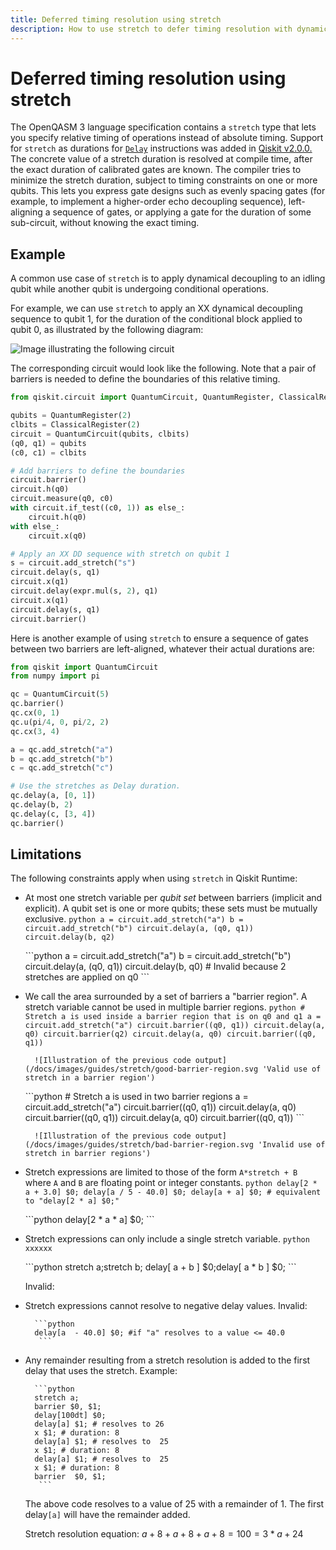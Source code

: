 ```yaml
---
title: Deferred timing resolution using stretch
description: How to use stretch to defer timing resolution with dynamic circuits
---
```


# Deferred timing resolution using stretch

The OpenQASM 3 language specification contains a `stretch` type that lets you specify relative timing of operations instead of absolute timing. Support for `stretch` as durations for [`Delay`](/docs/api/qiskit/circuit#qiskit.circuit.Delay) instructions was added in [Qiskit v2.0.0.](/docs/api/qiskit/release-notes/2.0#200) The concrete value of a stretch duration is resolved at compile time, after the exact duration of calibrated gates are known.  The compiler tries to minimize the stretch duration, subject to timing constraints on one or more qubits. This lets you express gate designs such as evenly spacing gates (for example, to implement a higher-order echo decoupling sequence), left-aligning a sequence of gates, or applying a gate for the duration of some sub-circuit, without knowing the exact timing.

## Example

A common use case of `stretch` is to apply dynamical decoupling to an idling qubit while another qubit is undergoing conditional operations.

For example, we can use `stretch` to apply an XX dynamical decoupling sequence to qubit 1, for the duration of the conditional block applied to qubit 0, as illustrated by the following diagram:

![Image illustrating the following circuit](/docs/images/guides/stretch/stretch.avif)

The corresponding circuit would look like the following. Note that a pair of barriers is needed to define the boundaries of this relative timing.

```python
from qiskit.circuit import QuantumCircuit, QuantumRegister, ClassicalRegister

qubits = QuantumRegister(2)
clbits = ClassicalRegister(2)
circuit = QuantumCircuit(qubits, clbits)
(q0, q1) = qubits
(c0, c1) = clbits

# Add barriers to define the boundaries
circuit.barrier()
circuit.h(q0)
circuit.measure(q0, c0)
with circuit.if_test((c0, 1)) as else_:
    circuit.h(q0)
with else_:
    circuit.x(q0)

# Apply an XX DD sequence with stretch on qubit 1
s = circuit.add_stretch("s")
circuit.delay(s, q1)
circuit.x(q1)
circuit.delay(expr.mul(s, 2), q1)
circuit.x(q1)
circuit.delay(s, q1)
circuit.barrier()
```

Here is another example of using `stretch` to ensure a sequence of gates between two barriers are left-aligned, whatever their actual durations are:
```python
from qiskit import QuantumCircuit
from numpy import pi

qc = QuantumCircuit(5)
qc.barrier()
qc.cx(0, 1)
qc.u(pi/4, 0, pi/2, 2)
qc.cx(3, 4)

a = qc.add_stretch("a")
b = qc.add_stretch("b")
c = qc.add_stretch("c")

# Use the stretches as Delay duration.
qc.delay(a, [0, 1])
qc.delay(b, 2)
qc.delay(c, [3, 4])
qc.barrier()
```

## Limitations

The following constraints apply when using `stretch` in Qiskit Runtime:

- At most one stretch variable per _qubit set_ between barriers (implicit and explicit). A qubit set is one or more qubits; these sets must be mutually exclusive.
    <Tabs>
     <TabItem value="Valid" label="Valid">
        ```python
        a = circuit.add_stretch("a")
        b = circuit.add_stretch("b")
        circuit.delay(a, (q0, q1))
        circuit.delay(b, q2)
        ```
     </TabItem>

     <TabItem value="Invalid" label="Invalid">
        ```python
        a = circuit.add_stretch("a")
        b = circuit.add_stretch("b")
        circuit.delay(a, (q0, q1))
        circuit.delay(b, q0)  # Invalid because 2 stretches are applied on q0
        ```
     </TabItem>
    </Tabs>

- We call the area surrounded by a set of barriers a "barrier region". A stretch variable cannot be used in multiple barrier regions.
    <Tabs>
     <TabItem value="Valid" label="Valid">
        ```python
        # Stretch a is used inside a barrier region that is on q0 and q1
        a = circuit.add_stretch("a")
        circuit.barrier((q0, q1))
        circuit.delay(a, q0)
        circuit.barrier(q2)
        circuit.delay(a, q0)
        circuit.barrier((q0, q1))
        ```

        ![Illustration of the previous code output](/docs/images/guides/stretch/good-barrier-region.svg 'Valid use of stretch in a barrier region')

     </TabItem>

     <TabItem value="Invalid" label="Invalid">
        ```python
        # Stretch a is used in two barrier regions
        a = circuit.add_stretch("a")
        circuit.barrier((q0, q1))
        circuit.delay(a, q0)
        circuit.barrier((q0, q1))
        circuit.delay(a, q0)
        circuit.barrier((q0, q1))
         ```

        ![Illustration of the previous code output](/docs/images/guides/stretch/bad-barrier-region.svg 'Invalid use of stretch in barrier regions')

     </TabItem>
    </Tabs>

- Stretch expressions are limited to those of the form `A*stretch + B` where `A` and `B` are floating point or integer constants.
    <Tabs>
     <TabItem value="Valid" label="Valid">
        ```python
        delay[2 * a + 3.0] $0;
        delay[a / 5 - 40.0] $0;
        delay[a + a] $0; # equivalent to "delay[2 * a] $0;"
        ```
     </TabItem>

     <TabItem value="Invalid" label="Invalid">
        ```python
        delay[2 * a * a] $0;
         ```
     </TabItem>
    </Tabs>

- Stretch expressions can only include a single stretch variable.
    <Tabs>
     <TabItem value="Valid" label="Valid">
        ```python
        xxxxxx
        ```
     </TabItem>

     <TabItem value="Invalid" label="Invalid">
        ```python
        stretch a;stretch b;
        delay[ a + b ] $0;delay[ a * b ] $0;
         ```
     </TabItem>
    </Tabs>

    Invalid:



- Stretch expressions cannot resolve to negative delay values.
    Invalid:

        ```python
        delay[a  - 40.0] $0; #if "a" resolves to a value <= 40.0
         ```

- Any remainder resulting from a stretch resolution is added to the first delay that uses the stretch.
    Example:

        ```python
        stretch a;
        barrier $0, $1;
        delay[100dt] $0;
        delay[a] $1; # resolves to 26
        x $1; # duration: 8
        delay[a] $1; # resolves to  25
        x $1; # duration: 8
        delay[a] $1; # resolves to  25
        x $1; # duration: 8
        barrier  $0, $1;
         ```

    The above code resolves to a value of 25 with a remainder of 1. The first delay`[a]` will have the remainder added.

    Stretch resolution equation:  $a + 8 + a + 8 + a + 8 = 100   =   3*a + 24$
